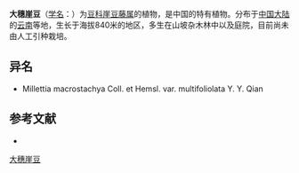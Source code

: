 {{Speciesbox
| name = 大穗崖豆
| status = 
| status_system = 
| image =
| genus = Millettia
| species = macrostachya
| authority = Coll. et Hemsl.
}}

'''大穗崖豆'''（[[学名|学名]]：{{lang|la|''Millettia macrostachya''}}）为[[豆科|豆科]][[崖豆藤属|崖豆藤属]]的植物，是中国的特有植物。分布于[[中国大陆|中国大陆]]的[[云南|云南]]等地，生长于海拔840米的地区，多生在山坡杂木林中以及庭院，目前尚未由人工引种栽培。

== 异名 ==
* Millettia macrostachya Coll. et Hemsl. var. multifoliolata Y. Y. Qian

== 参考文献 ==
<div class="references-small">
* {{cite web| url =http://www.bioinfo.cn/db05/KmzwSpecies.php?action=view&id=16342| title =大穗崖豆| work =《中国高等植物数据库全库》| publisher =中国科学院微生物研究所| author =昆明植物研究所| accessdate =2009-02-25| deadurl =yes| archiveurl =https://web.archive.org/web/20160305020834/http://www.bioinfo.cn/db05/KmzwSpecies.php?action=view&id=16342| archivedate =2016-03-05}}
</div>
{{Taxonbar|from=Q10937183}}

[[Category:崖豆藤属|大穗崖豆]]


{{植物小作品}}